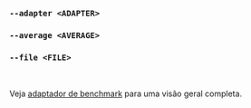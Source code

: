 ### `--adapter <ADAPTER>`
### `--average <AVERAGE>`
### `--file <FILE>`

<br />

Veja [adaptador de benchmark](/pt/docs/explanation/adapters/) para uma visão geral completa.